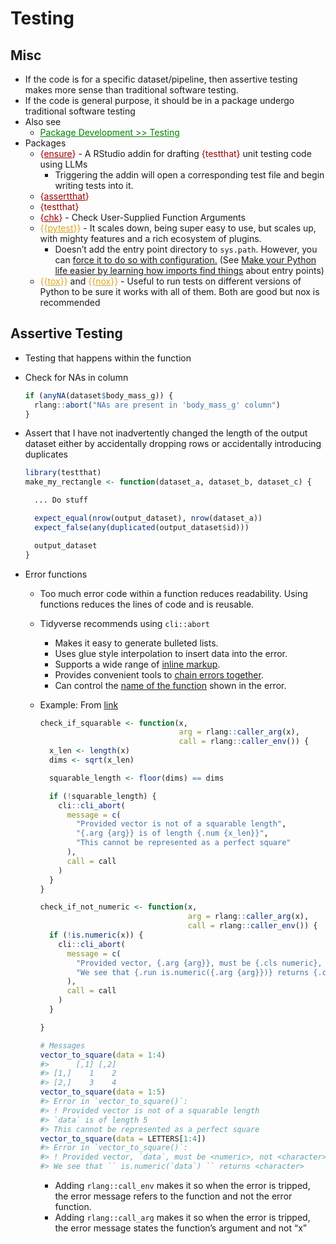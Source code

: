 # Testing {#sec-code-test .unnumbered}

## Misc {#sec-code-test-misc .unnumbered}

-   If the code is for a specific dataset/pipeline, then assertive testing makes more sense than traditional software testing.
-   If the code is general purpose, it should be in a package undergo traditional software testing
-   Also see
    -   [Package Development \>\> Testing](package-development.qmd#sec-pkgdev-test){style="color: green"}
-   Packages
    -   [{]{style="color: #990000"}[ensure](https://simonpcouch.github.io/ensure/){style="color: #990000"}[}]{style="color: #990000"} - A RStudio addin for drafting [{testthat}]{style="color: #990000"} unit testing code using LLMs
        -   Triggering the addin will open a corresponding test file and begin writing tests into it.
    -   [{]{style="color: #990000"}[assertthat](https://github.com/hadley/assertthat){style="color: #990000"}[}]{style="color: #990000"}
    -   [{testthat}]{style="color: #990000"}
    -   [{]{style="color: #990000"}[chk](https://poissonconsulting.github.io/chk/){style="color: #990000"}[}]{style="color: #990000"} - Check User-Supplied Function Arguments
    -   [{{]{style="color: goldenrod"}[pytest](https://docs.pytest.org/en/7.4.x/){style="color: goldenrod"}[}}]{style="color: goldenrod"} - It scales down, being super easy to use, but scales up, with mighty features and a rich ecosystem of plugins.
        -   Doesn't add the entry point directory to `sys.path`. However, you can [force it to do so with configuration.](https://docs.pytest.org/en/7.0.x/reference/reference.html#confval-pythonpath) (See [Make your Python life easier by learning how imports find things](https://www.bitecode.dev/p/making-your-python-life-easier-by) about entry points)
    -   [{{]{style="color: goldenrod"}[tox](https://pypi.org/project/tox/){style="color: goldenrod"}[}}]{style="color: goldenrod"} and [{{]{style="color: goldenrod"}[nox](https://nox.thea.codes/en/stable/index.html){style="color: goldenrod"}[}}]{style="color: goldenrod"} - Useful to run tests on different versions of Python to be sure it works with all of them. Both are good but nox is recommended

## Assertive Testing {#sec-code-test-assert .unnumbered}

-   Testing that happens within the function

-   Check for NAs in column

    ``` r
    if (anyNA(dataset$body_mass_g)) {
      rlang::abort("NAs are present in 'body_mass_g' column")
    }
    ```

-   Assert that I have not inadvertently changed the length of the output dataset either by accidentally dropping rows or accidentally introducing duplicates

    ``` r
    library(testthat)
    make_my_rectangle <- function(dataset_a, dataset_b, dataset_c) {

      ... Do stuff

      expect_equal(nrow(output_dataset), nrow(dataset_a))
      expect_false(any(duplicated(output_dataset$id)))

      output_dataset
    }
    ```

-   Error functions

    -   Too much error code within a function reduces readability. Using functions reduces the lines of code and is reusable.

    -   Tidyverse recommends using `cli::abort`

        -   Makes it easy to generate bulleted lists.
        -   Uses glue style interpolation to insert data into the error.
        -   Supports a wide range of [inline markup](https://cli.r-lib.org/reference/inline-markup.html).
        -   Provides convenient tools to [chain errors together](https://rlang.r-lib.org/reference/topic-error-chaining.html).
        -   Can control the [name of the function](https://rlang.r-lib.org/reference/topic-error-call.html) shown in the error.

    -   [Example]{.ribbon-highlight}: From [link](https://www.njtierney.com/post/2023/12/06/long-errors-smell/)

        ``` r
        check_if_squarable <- function(x,
                                       arg = rlang::caller_arg(x),
                                       call = rlang::caller_env()) {
          x_len <- length(x)
          dims <- sqrt(x_len)

          squarable_length <- floor(dims) == dims

          if (!squarable_length) {
            cli::cli_abort(
              message = c(
                "Provided vector is not of a squarable length",
                "{.arg {arg}} is of length {.num {x_len}}",
                "This cannot be represented as a perfect square"
              ),
              call = call
            )
          }
        }

        check_if_not_numeric <- function(x,
                                         arg = rlang::caller_arg(x),
                                         call = rlang::caller_env()) {
          if (!is.numeric(x)) {
            cli::cli_abort(
              message = c(
                "Provided vector, {.arg {arg}}, must be {.cls numeric}, not {.cls {class(x)}}",
                "We see that {.run is.numeric({.arg {arg}})} returns {.cls {class(x)}}"
              ),
              call = call
            )
          }

        }

        # Messages
        vector_to_square(data = 1:4)
        #>      [,1] [,2]
        #> [1,]    1    2
        #> [2,]    3    4
        vector_to_square(data = 1:5)
        #> Error in `vector_to_square()`:
        #> ! Provided vector is not of a squarable length
        #> `data` is of length 5
        #> This cannot be represented as a perfect square
        vector_to_square(data = LETTERS[1:4])
        #> Error in `vector_to_square()`:
        #> ! Provided vector, `data`, must be <numeric>, not <character>
        #> We see that `` is.numeric(`data`) `` returns <character>
        ```

        -   Adding `rlang::call_env` makes it so when the error is tripped, the error message refers to the function and not the error function.
        -   Adding `rlang::call_arg` makes it so when the error is tripped, the error message states the function's argument and not "x"
